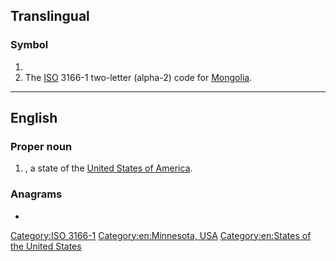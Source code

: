 {{also|mn|Mn|mN|.mn|m'n|m.n.}}
==Translingual==

===Symbol===
{{head|mul|symbol}}

# {{SI-unit-abb|mega|newton|[[force]]}}
# The [[ISO]] 3166-1 two-letter (alpha-2) code for [[Mongolia]].

[[Category:ISO 3166-1]]

----

==English==

===Proper noun===
{{head|en|proper noun}}

# {{abbreviation of|Minnesota|nodot=1}}, a state of the [[United States of America]].

===Anagrams===
* {{anagrams|en|a=mn|N.M.|NM|Nm|n/m|nm}}

[[Category:en:Minnesota, USA]]
[[Category:en:States of the United States]]